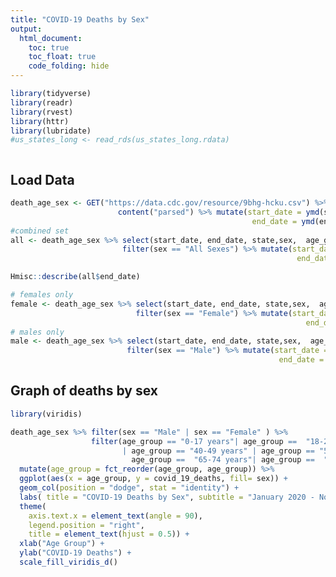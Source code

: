 ```yaml
---
title: "COVID-19 Deaths by Sex"
output: 
  html_document:
    toc: true
    toc_float: true
    code_folding: hide
---
```


```r
library(tidyverse)
library(readr)
library(rvest)
library(httr)
library(lubridate)
#us_states_long <- read_rds(us_states_long.rdata)



```
## Load Data
```r

death_age_sex <- GET("https://data.cdc.gov/resource/9bhg-hcku.csv") %>% 
                        content("parsed") %>% mutate(start_date = ymd(start_date), 
                                                      end_date = ymd(end_date))
#combined set
all <- death_age_sex %>% select(start_date, end_date, state,sex,  age_group, covid_19_deaths) %>% 
                         filter(sex == "All Sexes") %>% mutate(start_date = ymd(start_date), 
                                                                end_date = ymd(end_date))

Hmisc::describe(all$end_date)

# females only
female <- death_age_sex %>% select(start_date, end_date, state,sex,  age_group, covid_19_deaths) %>% 
                            filter(sex == "Female") %>% mutate(start_date = ymd(start_date), 
                                                                  end_date = ymd(end_date))
# males only 
male <- death_age_sex %>% select(start_date, end_date, state,sex,  age_group, covid_19_deaths) %>% 
                          filter(sex == "Male") %>% mutate(start_date = ymd(start_date), 
                                                            end_date = ymd(end_date))

```

## Graph of deaths by sex 
```r
library(viridis)

death_age_sex %>% filter(sex == "Male" | sex == "Female" ) %>% 
                  filter(age_group == "0-17 years"| age_group ==  "18-29 years" |age_group == "30-39 years" 
                         | age_group == "40-49 years" | age_group == "50-64 years"| 
                           age_group ==  "65-74 years"| age_group ==  "75-84 years" | age_group == "85 years and over") %>% 
  mutate(age_group = fct_reorder(age_group, age_group)) %>% 
  ggplot(aes(x = age_group, y = covid_19_deaths, fill= sex)) + 
  geom_col(position = "dodge", stat = "identity") + 
  labs( title = "COVID-19 Deaths by Sex", subtitle = "January 2020 - Novemember 13, 2021") +
  theme(
    axis.text.x = element_text(angle = 90), 
    legend.position = "right", 
    title = element_text(hjust = 0.5)) + 
  xlab("Age Group") + 
  ylab("COVID-19 Deaths") + 
  scale_fill_viridis_d()
  
  
```

